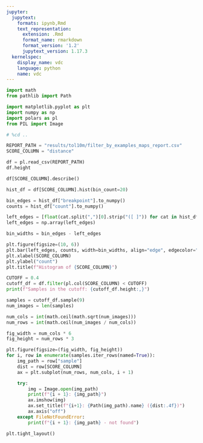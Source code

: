```yaml
---
jupyter:
  jupytext:
    formats: ipynb,Rmd
    text_representation:
      extension: .Rmd
      format_name: rmarkdown
      format_version: '1.2'
      jupytext_version: 1.17.3
  kernelspec:
    display_name: vdc
    language: python
    name: vdc
---
```


```python
import math
from pathlib import Path

import matplotlib.pyplot as plt
import numpy as np
import polars as pl
from PIL import Image
```

```python
# %cd ..
```

```python
REPORT_PATH = "results/tol10m/filter_by_examples_maps_report.csv"
SCORE_COLUMN = "distance"
```

```python
df = pl.read_csv(REPORT_PATH)
df.height
```

```python
df[SCORE_COLUMN].describe()
```

```python
hist_df = df[SCORE_COLUMN].hist(bin_count=20)

bin_edges = hist_df["breakpoint"].to_numpy()
counts = hist_df["count"].to_numpy()

left_edges = [float(cat.split(",")[0].strip("([ ]")) for cat in hist_df["category"]]
left_edges = np.array(left_edges)

bin_widths = bin_edges - left_edges

plt.figure(figsize=(10, 6))
plt.bar(left_edges, counts, width=bin_widths, align="edge", edgecolor="black", alpha=0.7)
plt.xlabel(SCORE_COLUMN)
plt.ylabel("count")
plt.title(f"Histogram of {SCORE_COLUMN}")
```

```python
CUTOFF = 0.4
cutoff_df = df.filter(pl.col(SCORE_COLUMN) < CUTOFF)
print(f"Samples in the cutoff: {cutoff_df.height:,}")

samples = cutoff_df.sample(9)
num_images = len(samples)

num_cols = int(math.ceil(math.sqrt(num_images)))
num_rows = int(math.ceil(num_images / num_cols))

fig_width = num_cols * 6
fig_height = num_rows * 3

plt.figure(figsize=(fig_width, fig_height))
for i, row in enumerate(samples.iter_rows(named=True)):
    img_path = row["sample"]
    dist = row[SCORE_COLUMN]
    ax = plt.subplot(num_rows, num_cols, i + 1)

    try:
        img = Image.open(img_path)
        print(f"{i + 1}: {img_path}")
        ax.imshow(img)
        ax.set_title(f"{i+1}: {Path(img_path).name} ({dist:.4f})")
        ax.axis("off")
    except FileNotFoundError:
        print(f"{i + 1}: {img_path} - not found")

plt.tight_layout()
```

```python

```
